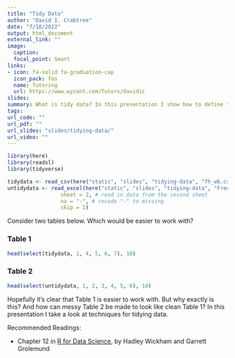 ```yaml
---
title: "Tidy Data"
author: "David I. Crabtree"
date: "7/18/2022"
output: html_document
external_link: ""
image:
  caption: 
  focal_point: Smart
links:
- icon: fa-solid fa-graduation-cap
  icon_pack: fas
  name: Tutoring
  url: https://www.wyzant.com/Tutors/davidic
slides: 
summary: What is tidy data? In this presentation I show how to define tidy data and clean messy datasets.
tags:
url_code: ""
url_pdf: ""
url_slides: "slides/tidying-data/"
url_video: ""
---
```


```r
library(here)
library(readxl)
library(tidyverse)

tidydata <- read_csv(here("static", "slides", "tidying-data", "fh_wb.csv"))
untidydata <- read_excel(here("static", "slides", "tidying-data", "FreedomHouse.xlsx"), 
                 sheet = 2, # read in data from the second sheet
                 na = "-", # recode "-" to missing
                 skip = 1) 

```

Consider two tables below. Which would be easier to work with? 


### Table 1
```r
head(select(tidydata, 1, 4, 5, 6, 7), 10)
```

### Table 2
```r
head(select(untidydata, 1, 2, 3, 4, 5, 6), 10)
```

Hopefully it's clear that Table 1 is easier to work with. But why exactly is this? And how can messy Table 2 be made to look like clean Table 1? In this presentation I take a look at techniques for tidying data. 

Recommended Readings:  

- Chapter 12 in [R for Data Science](https://r4ds.had.co.nz/tidy-data.html), by Hadley Wickham and Garrett Grolemund
